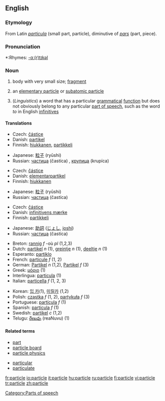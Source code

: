 ==English==

===Etymology===
From Latin ''[[particula]]'' (small part, particle), diminutive of ''[[pars]]'' (part, piece).

===Pronunciation===
*:Rhymes: [[Rhymes:English:-ɑː(r)tɪkəl|-ɑː(r)tɪkəl]]

===Noun===
{{en-noun}}
#  body with very small size; [[fragment]]
# {{physics}} an [[elementary particle]] or [[subatomic particle]]
#[[Category:Parts of speech]] (''Linguistics'') a word that has a particular [[grammatical]] [[function]] but does not obviously belong to any particular [[part of speech]], such as the word ''to'' in English [[infinitive]]s

====Translations====
{{top|body with very small size}}
*Czech: [[částice]] {{f}}
*Danish: [[partikel]]
*Finnish: [[hiukkanen]], [[partikkeli]]
{{mid}}
*Japanese: [[粒子]] (ryūshi)
*Russian: [[частица]] (častíca) {{f}}, [[крупица]] (krupíca) {{f}}
{{bottom}}

{{top|elementary particle or subatomic particle}}
*Czech: [[částice]] {{f}}
*Danish: [[elementarpartikel]]
*Finnish: [[hiukkanen]]
{{mid}}
*Japanese: [[粒子]] (ryūshi)
*Russian: [[частица]] (častíca) {{f}}
{{bottom}}

{{top|word that does not belong to any particular part of speech}}
*Czech: [[částice]] {{f}}
*Danish: [[infinitivens mærke]]
*Finnish: [[partikkeli]]
{{mid}}
*Japanese: [[助詞]] ([[じょし]], [[joshi]])
*Russian: [[частица]] (častíca) {{f}}
{{bottom}}

{{rfc-trans}}
{{top}}
*Breton: [[rannig]] ''f'' -où ''pl'' (1,2,3)
*Dutch: [[partikel]] ''n'' (1), [[greintje]] ''n'' (1), [[deeltje]] ''n'' (1)
*Esperanto: [[partiklo]]
*French: [[particule]] ''f'' (1, 2)
*German: [[Partikel]] ''n'' (1,2), [[Partikel]] ''f'' (3)
*Greek: [[μόριο]] (1)
*Interlingua: [[particula]] (1)
*Italian: [[particella]] ''f'' (1, 2, 3)
{{mid}}
*Korean: [[입 카]](1), [[미릴카]] (1,2)
*Polish: [[cząstka]] ''f'' (1, 2), [[partykuła]] ''f'' (3)
*Portuguese: [[partícula]] ''f'' (1)
*Spanish: [[partícula]] ''f'' (1)
*Swedish: [[partikel]] ''c'' (1,2)
*Telugu: [[రేణువు]] (reaNuvu) (1)
{{bottom}}

====Related terms====
{{top}}
*[[part]]
*[[particle board]]
*[[particle physics]]
{{mid}}
*[[particular]]
*[[particulate]]
{{bottom}}

[[fr:particle]]
[[io:particle]]
[[it:particle]]
[[hu:particle]]
[[ru:particle]]
[[fi:particle]]
[[vi:particle]]
[[tr:particle]]
[[zh:particle]]
